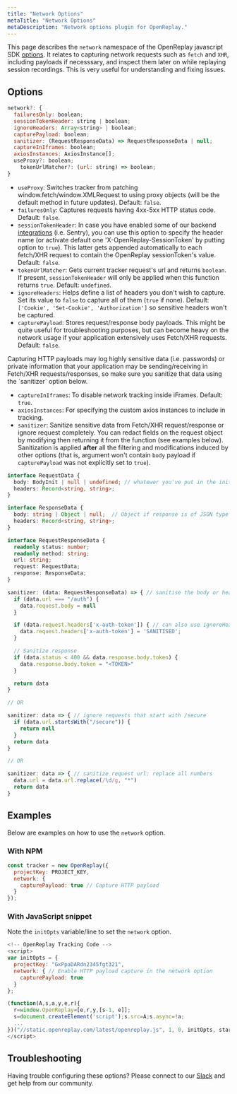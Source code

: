 ```yaml
---
title: "Network Options"
metaTitle: "Network Options"
metaDescription: "Network options plugin for OpenReplay."
---
```


This page describes the `network` namespace of the OpenReplay javascript SDK [options](/sdk/constructor). It relates to capturing network requests such as `fetch` and `XHR`, including payloads if necesssary, and inspect them later on while replaying session recordings. This is very useful for understanding and fixing issues.

## Options

```js
network?: {
  failuresOnly: boolean;
  sessionTokenHeader: string | boolean;
  ignoreHeaders: Array<string> | boolean;
  capturePayload: boolean;
  sanitizer: (RequestResponseData) => RequestResponseData | null;
  captureInIframes: boolean;
  axiosInstances: AxiosInstance[];
  useProxy?: boolean;
	tokenUrlMatcher?: (url: string) => boolean;
}
```

- `useProxy`: Switches tracker from patching window.fetch/window.XMLRequest to using proxy objects (will be the default method in future updates). Default: `false`.
- `failuresOnly`: Captures requests having 4xx-5xx HTTP status code. Default: `false`.
- `sessionTokenHeader`: In case you have enabled some of our backend [integrations](/integrations) (i.e. Sentry), you can use this option to specify the header name (or activate default one 'X-OpenReplay-SessionToken' by putting option to `true`). This latter gets appended automatically to each fetch/XHR request to contain the OpenReplay sessionToken's value. Default: `false`.
- `tokenUrlMatcher`: Gets current tracker request's url and returns `boolean`. If present, `sessionTokenHeader` will only be applied when this function returns `true`. Default: `undefined`.
- `ignoreHeaders`: Helps define a list of headers you don't wish to capture. Set its value to `false` to capture all of them (`true` if none). Default: `['Cookie', 'Set-Cookie', 'Authorization']` so sensitive headers won't be captured.
- `capturePayload`: Stores request/response body payloads. This might be quite useful for troubleshooting purposes, but can become heavy on the network usage if your application extensively uses Fetch/XHR requests. Default: `false`.

<Aside type="caution">
	Capturing HTTP payloads may log highly sensitive data (i.e. passwords) or private information that your application may be sending/receiving in Fetch/XHR requests/responses, so make sure you sanitize that data using the `sanitizer` option below.
</Aside>

- `captureInIframes`: To disable network tracking inside iFrames. Default: `true`.
- `axiosInstances`: For specifying the custom axios instances to include in tracking.
- `sanitizer`: Sanitize sensitive data from Fetch/XHR request/response or ignore request completely. You can redact fields on the request object by modifying then returning it from the function (see examples below). Sanitization is applied **after** all the filtering and modifications induced by other options (that is, argument won't contain `body` payload if `capturePayload` was not explicitly set to `true`).

```typescript
interface RequestData {
  body: BodyInit | null | undefined; // whatewer you've put in the init.body in fetch(url, init) or xhr.send(body)
  headers: Record<string, string>;
}

interface ResponseData {
  body: string | Object | null;  // Object if response is of JSON type
  headers: Record<string, string>;
}

interface RequestResponseData {
  readonly status: number;
  readonly method: string;
  url: string;
  request: RequestData;
  response: ResponseData;
}

sanitizer: (data: RequestResponseData) => { // sanitise the body or headers
  if (data.url === "/auth") {
    data.request.body = null
  }

  if (data.request.headers['x-auth-token']) { // can also use ignoreHeaders option instead
    data.request.headers['x-auth-token'] = 'SANITISED';
  }

  // Sanitize response
  if (data.status < 400 && data.response.body.token) {
    data.response.body.token = "<TOKEN>"  
  }

  return data
}

// OR

sanitizer: data => { // ignore requests that start with /secure
  if (data.url.startsWith("/secure")) {
    return null
  }
  return data
}

// OR

sanitizer: data => { // sanitize request url: replace all numbers
  data.url = data.url.replace(/\d/g, "*")
  return data
}
```

## Examples

Below are examples on how to use the `network` option. 

### With NPM

```js
const tracker = new OpenReplay({
  projectKey: PROJECT_KEY,
  network: {
    capturePayload: true // Capture HTTP payload
  }
});
```

### With JavaScript snippet

Note the `initOpts` variable/line to set the `network` option.

```js
<!-- OpenReplay Tracking Code -->
<script>
var initOpts = { 
  projectKey: "GxPpaDARdn2345fgt321", 
  network: { // Enable HTTP payload capture in the network option
    capturePayload: true
  } 
};

(function(A,s,a,y,e,r){
  r=window.OpenReplay=[e,r,y,[s-1, e]];
  s=document.createElement('script');s.src=A;s.async=!a;
  ...
})("//static.openreplay.com/latest/openreplay.js", 1, 0, initOpts, startOpts);
</script>
```

## Troubleshooting

Having trouble configuring these options? Please connect to our [Slack](https://slack.openreplay.com) and get help from our community.
